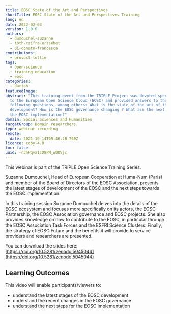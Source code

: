 ```yaml
---
title: EOSC State of the Art and Perspectives
shortTitle: EOSC State of the Art and Perspectives Training
lang: en
date: 2022-02-03
version: 1.0.0
authors:
  - dumouchel-suzanne
  - tóth-czifra-erzsébet
  - di-donato-francesca
contributors:
  - provost-lottie
tags:
  - open-science
  - training-education
  - eosc
categories:
  - dariah
featuredImage:
abstract: "This training event from the TRIPLE Project was devoted specifically
  to the European Open Science Cloud (EOSC) and provided answers to the
  following questions, among others: What is the state of the art of the EOSC
  development? How is the EOSC governance changing ? What are the next steps for
  the EOSC implementation?"
domain: Social Sciences and Humanities
targetGroup: Domain researchers
type: webinar-recording
remote:
  date: 2021-10-14T09:46:28.760Z
licence: ccby-4.0
toc: false
uuid: -n3hPqva1cD9PM_w0OVjc
---
```

This webinar is part of the TRIPLE Open Science Training Series.

Suzanne Dumouchel, Head of European Cooperation at Huma-Num (Paris) and member of the Board of Directors of the EOSC Association, presents the latest stages of development of the EOSC and  the next steps towards the EOSC implementation. 

In this training session Suzanne Dumouchel delves into the details of the EOSC ecosystem and focuses more specifically on its actors, the EOSC Partnership, the EOSC Association governance and EOSC projects. She also provides knowledge on how to contribute to the EOSC, in particular through the EOSC Association Task Forces and the ESFRI Science Clusters. Finally, the strategy of EOSC Future and the benefits it will provide to service providers and researchers are presented.

You can download the slides here: [https://doi.org/10.5281/zenodo.5045044](https://doi.org/10.5281/zenodo.5045044)

## Learning Outcomes

This video will enable participants/viewers to: 

- understand the latest stages of the EOSC development
- understand the recent changes in the EOSC governance
- understand the next steps for the EOSC implementation

<VideoCard provider="youtube" id="unM72WN4X8g" title="EOSC - State of the Art and Perspectives" subtitle="Click here to view" image="images/capture-d’écran-2021-09-29-à-16.02.33.png" />
